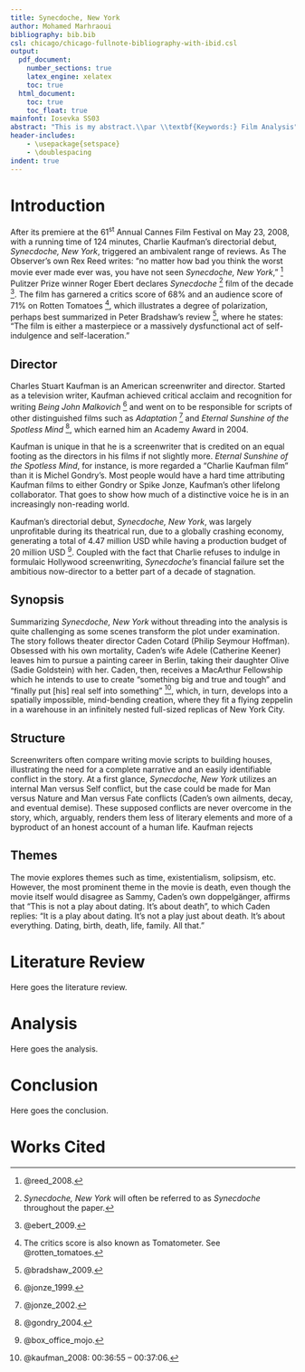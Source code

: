 ```yaml
---
title: Synecdoche, New York
author: Mohamed Marhraoui
bibliography: bib.bib
csl: chicago/chicago-fullnote-bibliography-with-ibid.csl
output:
  pdf_document:
    number_sections: true
    latex_engine: xelatex
    toc: true
  html_document:
    toc: true
    toc_float: true
mainfont: Iosevka SS03
abstract: "This is my abstract.\\par \\textbf{Keywords:} Film Analysis"
header-includes:
    - \usepackage{setspace}
    - \doublespacing
indent: true
---
```


\pagebreak

# Introduction

After its premiere at the 61^st^ Annual Cannes Film Festival on May 23, 2008, with a running time of 124 minutes, Charlie Kaufman's directorial debut, _Synecdoche, New York_, triggered an ambivalent range of reviews. As The Observer's own Rex Reed writes: "no matter how bad you think the worst movie ever made ever was, you have not seen _Synecdoche, New York_," ^[@reed_2008.] Pulitzer Prize winner Roger Ebert declares _Synecdoche_ ^[_Synecdoche, New York_ will often be referred to as _Synecdoche_ throughout the paper.] film of the decade ^[@ebert_2009.]. The film has garnered a critics score of 68% and an audience score of 71% on Rotten Tomatoes ^[The critics score is also known as Tomatometer. See @rotten_tomatoes.], which illustrates a degree of polarization, perhaps best summarized in Peter Bradshaw's review ^[@bradshaw_2009.], where he states: "The film is either a masterpiece or a massively dysfunctional act of self-indulgence and self-laceration."

## Director

Charles Stuart Kaufman is an American screenwriter and director. Started as a television writer, Kaufman achieved critical acclaim and recognition for writing _Being John Malkovich_ ^[@jonze_1999.] and went on to be responsible for scripts of other distinguished films such as _Adaptation_ ^[@jonze_2002.] and _Eternal Sunshine of the Spotless Mind_ ^[@gondry_2004.], which earned him an Academy Award in 2004.

Kaufman is unique in that he is a screenwriter that is credited on an equal footing as the directors in his films if not slightly more. _Eternal Sunshine of the Spotless Mind_, for instance, is more regarded a "Charlie Kaufman film" than it is Michel Gondry's. Most people would have a hard time attributing Kaufman films to either Gondry or Spike Jonze, Kaufman's other lifelong collaborator. That goes to show how much of a distinctive voice he is in an increasingly non-reading world.

Kaufman's directorial debut, _Synecdoche, New York_, was largely unprofitable during its theatrical run, due to a globally crashing economy, generating a total of 4.47 million USD while having a production budget of 20 million USD ^[@box_office_mojo.]. Coupled with the fact that Charlie refuses to indulge in formulaic Hollywood screenwriting, _Synecdoche's_ financial failure set the ambitious now-director to a better part of a decade of stagnation.

## Synopsis

Summarizing _Synecdoche, New York_ without threading into the analysis is quite challenging as some scenes transform the plot under examination. The story follows theater director Caden Cotard (Philip Seymour Hoffman). Obsessed with his own mortality, Caden's wife Adele (Catherine Keener) leaves him to pursue a painting career in Berlin, taking their daughter Olive (Sadie Goldstein) with her. Caden, then, receives a MacArthur Fellowship which he intends to use to create "something big and true and tough" and "finally put [his] real self into something" ^[@kaufman_2008: 00:36:55 -- 00:37:06.], which, in turn, develops into a spatially impossible, mind-bending creation, where they fit a flying zeppelin in a warehouse in an infinitely nested full-sized replicas of New York City.

## Structure

Screenwriters often compare writing movie scripts to building houses, illustrating the need for a complete narrative and an easily identifiable conflict in the story. At a first glance, _Synecdoche, New York_ utilizes an internal Man versus Self conflict, but the case could be made for Man versus Nature and Man versus Fate conflicts (Caden's own ailments, decay, and eventual demise). These supposed conflicts are never overcome in the story, which, arguably, renders them less of literary elements and more of a byproduct of an honest account of a human life. Kaufman rejects

## Themes

The movie explores themes such as time, existentialism, solipsism, etc. However, the most prominent theme in the movie is death, even though the movie itself would disagree as Sammy, Caden's own doppelgänger, affirms that "This is not a play about dating. It's about death", to which Caden replies: "It is a play about dating. It's not a play just about death. It's about everything. Dating, birth, death, life, family. All that."

# Literature Review

Here goes the literature review.

# Analysis

Here goes the analysis.


# Conclusion

Here goes the conclusion.

\pagebreak

# Works Cited
